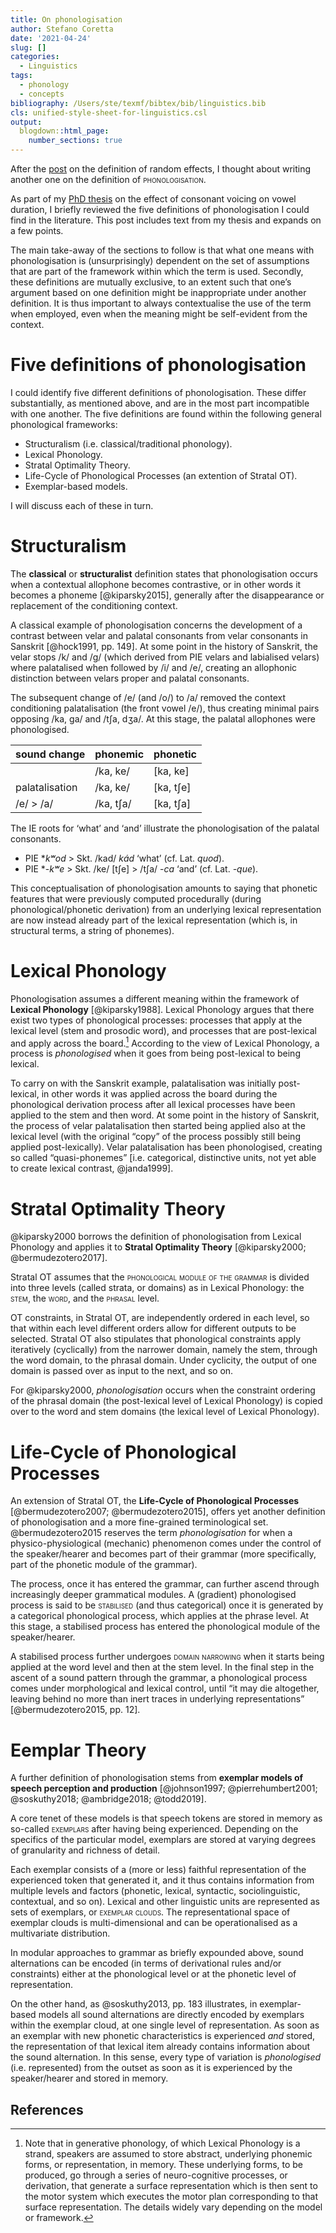 ```yaml
---
title: On phonologisation
author: Stefano Coretta
date: '2021-04-24'
slug: []
categories:
  - Linguistics
tags:
  - phonology
  - concepts
bibliography: /Users/ste/texmf/bibtex/bib/linguistics.bib
cls: unified-style-sheet-for-linguistics.csl
output:
  blogdown::html_page:
    number_sections: true
---
```

   
<!-- NOTE: Add that it is a diachronic process -->

After the [post](../2021-03-15-on-random-effects/) on the definition of random effects, I thought about writing another one on the definition of [phonologisation]{.smallcaps}.

As part of my [PhD thesis](https://stefanocoretta.github.io/phd-dissertation/s-ve.html#s:ve-phonologise) on the effect of consonant voicing on vowel duration, I briefly reviewed the five definitions of phonologisation I could find in the literature.
This post includes text from my thesis and expands on a few points.

The main take-away of the sections to follow is that what one means with phonologisation is (unsurprisingly) dependent on the set of assumptions that are part of the framework within which the term is used.
Secondly, these definitions are mutually exclusive, to an extent such that one's argument based on one definition might be inappropriate under another definition.
It is thus important to always contextualise the use of the term when employed, even when the meaning might be self-evident from the context.

# Five definitions of phonologisation

I could identify five different definitions of phonologisation.
These differ substantially, as mentioned above, and are in the most part incompatible with one another.
The five definitions are found within the following general phonological frameworks:

- Structuralism (i.e. classical/traditional phonology).
- Lexical Phonology.
- Stratal Optimality Theory.
- Life-Cycle of Phonological Processes (an extention of Stratal OT).
- Exemplar-based models.

I will discuss each of these in turn.

# Structuralism

The **classical** or **structuralist** definition states that phonologisation occurs when a contextual allophone becomes contrastive, or in other words it becomes a phoneme [@kiparsky2015], generally after the disappearance or replacement of the conditioning context.

A classical example of phonologisation concerns the development of a contrast between velar and palatal consonants from velar consonants in Sanskrit [@hock1991, pp. 149].
At some point in the history of Sanskrit, the velar stops /k/ and /g/ (which derived from PIE velars and labialised velars) where palatalised when followed by /i/ and /e/, creating an allophonic distinction between velars proper and palatal consonants.

The subsequent change of /e/ (and /o/) to /a/ removed the context conditioning palatalisation (the front vowel /e/), thus creating minimal pairs opposing /ka, ga/ and /tʃa, dʒa/.
At this stage, the palatal allophones were phonologised.

| sound change   | phonemic  | phonetic  |
|----------------|-----------|-----------|
|                | /ka, ke/  | [ka, ke]  |
| palatalisation | /ka, ke/  | [ka, tʃe] |
| /e/ > /a/      | /ka, tʃa/ | [ka, tʃa] |

The IE roots for 'what' and 'and' illustrate the phonologisation of the palatal consonants.

- PIE \**kʷod* > Skt. /kad/ *kád* 'what' (cf. Lat. *quod*).
- PIE \*-*kʷe* > Skt. /ke/ [tʃe] > /tʃa/ -*ca* 'and' (cf. Lat. *-que*).

This conceptualisation of phonologisation amounts to saying that phonetic features that were previously computed procedurally (during phonological/phonetic derivation) from an underlying lexical representation are now instead already part of the lexical representation (which is, in structural terms, a string of phonemes).

# Lexical Phonology

Phonologisation assumes a different meaning within the framework of **Lexical Phonology** [@kiparsky1988].
Lexical Phonology argues that there exist two types of phonological processes: processes that apply at the lexical level (stem and prosodic word), and processes that are post-lexical and apply across the board.^[Note that in generative phonology, of which Lexical Phonology is a strand, speakers are assumed to store abstract, underlying phonemic forms, or representation, in memory. These underlying forms, to be produced, go through a series of neuro-cognitive processes, or derivation, that generate a surface representation which is then sent to the motor system which executes the motor plan corresponding to that surface representation. The details widely vary depending on the model or framework.]
According to the view of Lexical Phonology, a process is _phonologised_ when it goes from being post-lexical to being lexical.

To carry on with the Sanskrit example, palatalisation was initially post-lexical, in other words it was applied across the board during the phonological derivation process after all lexical processes have been applied to the stem and then word.
At some point in the history of Sanskrit, the process of velar palatalisation then started being applied also at the lexical level (with the original "copy" of the process possibly still being applied post-lexically).
Velar palatalisation has been phonologised, creating so called "quasi-phonemes" [i.e. categorical, distinctive units, not yet able to create lexical contrast, @janda1999].

# Stratal Optimality Theory

@kiparsky2000 borrows the definition of phonologisation from Lexical Phonology and applies it to **Stratal Optimality Theory** [@kiparsky2000; @bermudezotero2017].

Stratal OT assumes that the [phonological module of the grammar]{.smallcaps} is divided into three levels (called strata, or domains) as in Lexical Phonology: the [stem]{.smallcaps}, the [word]{.smallcaps}, and the [phrasal]{.smallcaps} level.

OT constraints, in Stratal OT, are independently ordered in each level, so that within each level different orders allow for different outputs to be selected.
Stratal OT also stipulates that phonological constraints apply iteratively (cyclically) from the narrower domain, namely the stem, through the word domain, to the phrasal domain.
Under cyclicity, the output of one domain is passed over as input to the next, and so on.

For @kiparsky2000, *phonologisation* occurs when the constraint ordering of the phrasal domain (the post-lexical level of Lexical Phonology) is copied over to the word and stem domains (the lexical level of Lexical Phonology).

# Life-Cycle of Phonological Processes

An extension of Stratal OT, the **Life-Cycle of Phonological Processes** [@bermudezotero2007; @bermudezotero2015], offers yet another definition of phonologisation and a more fine-grained terminological set.
@bermudezotero2015 reserves the term *phonologisation* for when a physico-physiological (mechanic) phenomenon comes under the control of the speaker/hearer and becomes part of their grammar (more specifically, part of the phonetic module of the grammar).

The process, once it has entered the grammar, can further ascend through increasingly deeper grammatical modules.
A (gradient) phonologised process is said to be [stabilised]{.smallcaps} (and thus categorical) once it is generated by a categorical phonological process, which applies at the phrase level.
At this stage, a stabilised process has entered the phonological module of the speaker/hearer.

A stabilised process further undergoes [domain narrowing]{.smallcaps} when it starts being applied at the word level and then at the stem level.
In the final step in the ascent of a sound pattern through the grammar, a phonological process comes under morphological and lexical control, until "it may die altogether, leaving behind no more than inert traces in underlying representations" [@bermudezotero2015, pp. 12].

# Eemplar Theory

A further definition of phonologisation stems from **exemplar models of speech perception and production** [@johnson1997; @pierrehumbert2001; @soskuthy2018; @ambridge2018; @todd2019].

A core tenet of these models is that speech tokens are stored in memory as so-called [exemplars]{.smallcaps} after having being experienced.
Depending on the specifics of the particular model, exemplars are stored at varying degrees of granularity and richness of detail.

Each exemplar consists of a (more or less) faithful representation of the experienced token that generated it, and it thus contains information from multiple levels and factors (phonetic, lexical, syntactic, sociolinguistic, contextual, and so on).
Lexical and other linguistic units are represented as sets of exemplars, or [exemplar clouds]{.smallcaps}.
The representational space of exemplar clouds is multi-dimensional and can be operationalised as a multivariate distribution.

In modular approaches to grammar as briefly expounded above, sound alternations can be encoded (in terms of derivational rules and/or constraints) either at the phonological level or at the phonetic level of representation.

On the other hand, as @soskuthy2013, pp. 183 illustrates, in exemplar-based models all sound alternations are directly encoded by exemplars within the exemplar cloud, at one single level of representation.
As soon as an exemplar with new phonetic characteristics is experienced _and_ stored, the representation of that lexical item already contains information about the sound alternation.
In this sense, every type of variation is _phonologised_ (i.e. represented) from the outset as soon as it is experienced by the speaker/hearer and stored in memory.

## References

